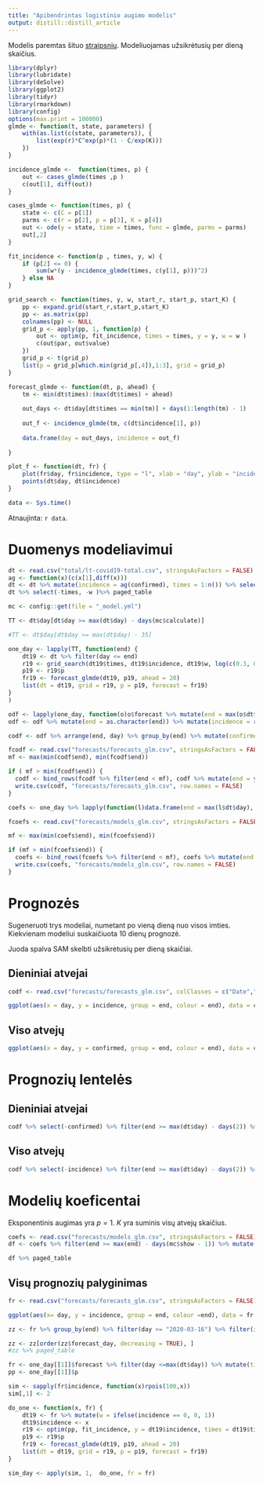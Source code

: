 ```yaml
---
title: "Apibendrintas logistinio augimo modelis"
output: distill::distill_article
---
```

Modelis paremtas šituo [straipsniu](https://bmcmedicine.biomedcentral.com/articles/10.1186/s12916-019-1406-6).  Modeliuojamas užsikrėtusių per dieną skaičius.


```r
library(dplyr)
library(lubridate)
library(deSolve)
library(ggplot2)
library(tidyr)
library(rmarkdown)
library(config)
options(max.print = 100000)
glmde <- function(t, state, parameters) {
    with(as.list(c(state, parameters)), {
        list(exp(r)*C^exp(p)*(1 - C/exp(K)))
    })
}

incidence_glmde <-  function(times, p) {
    out <- cases_glmde(times ,p )
    c(out[1], diff(out))
}

cases_glmde <- function(times, p) {
    state <- c(C = p[1])
    parms <- c(r = p[2], p = p[3], K = p[4])
    out <- ode(y = state, time = times, func = glmde, parms = parms)
    out[,2]
}

fit_incidence <- function(p , times, y, w) {
    if (p[2] <= 0) {
        sum(w*(y - incidence_glmde(times, c(y[1], p)))^2)
    } else NA
}

grid_search <- function(times, y, w, start_r, start_p, start_K) {
    pp <- expand.grid(start_r,start_p,start_K)
    pp <- as.matrix(pp)
    colnames(pp) <- NULL
    grid_p <- apply(pp, 1, function(p) {
        out <- optim(p, fit_incidence, times = times, y = y, w = w )
        c(out$par, out$value)
    }) 
    grid_p <- t(grid_p)
    list(p = grid_p[which.min(grid_p[,4]),1:3], grid = grid_p)
}

forecast_glmde <- function(dt, p, ahead) {
    tm <- min(dt$times):(max(dt$times) + ahead)
   
    out_days <- dt$day[dt$times == min(tm)] + days(1:length(tm) - 1)
  
    out_f <- incidence_glmde(tm, c(dt$incidence[1], p))
    
    data.frame(day = out_days, incidence = out_f)
    
}

plot_f <- function(dt, fr) {
    plot(fr$day, fr$incidence, type = "l", xlab = "day", ylab = "incidence", main = paste(max(dt$day)))
    points(dt$day, dt$incidence)
}
```

```r
data <- Sys.time()
```

Atnaujinta: `r data`. 


# Duomenys modeliavimui

```r
dt <- read.csv("total/lt-covid19-total.csv", stringsAsFactors = FALSE)
ag <- function(x)(c(x[1],diff(x)))
dt <- dt %>% mutate(incidence = ag(confirmed), times = 1:n()) %>% select(day, confirmed, incidence, times) %>% mutate(day = ymd(day), w = ifelse(incidence == 0, 0, 1)) %>% filter(day >= "2020-03-11") 
dt %>% select(-times, -w )%>% paged_table
```

```r

mc <- config::get(file = "_model.yml")

TT <- dt$day[dt$day >= max(dt$day) - days(mc$calculate)]

#TT <- dt$day[dt$day >= max(dt$day) - 35]

one_day <- lapply(TT, function(end) { 
    dt19 <- dt %>% filter(day <= end)
    r19 <- grid_search(dt19$times, dt19$incidence, dt19$w, log(c(0.3, 0.9)), log(c(0.3, 0.9)), log(c(sum(dt19$incidence), 3e6*0.01, 3e6*0.1)))
    p19 <- r19$p
    fr19 <- forecast_glmde(dt19, p19, ahead = 20) 
    list(dt = dt19, grid = r19, p = p19, forecast = fr19)
}
)

```

```r

odf <- lapply(one_day, function(o)o$forecast %>% mutate(end = max(o$dt$day))) %>% bind_rows
odf <- odf %>% mutate(end = as.character(end)) %>% mutate(incidence = round(incidence))

codf <- odf %>% arrange(end, day) %>% group_by(end) %>% mutate(confirmed = cumsum(incidence) + 1) %>% ungroup %>% select(day, end, incidence, confirmed)

fcodf <- read.csv("forecasts/forecasts_glm.csv", stringsAsFactors = FALSE) %>% mutate(day = ymd(day), end = ymd(end))
mf <- max(min(codf$end), min(fcodf$end))

if ( mf > min(fcodf$end)) {
  codf <- bind_rows(fcodf %>% filter(end < mf), codf %>% mutate(end = ymd(end)))
  write.csv(codf, "forecasts/forecasts_glm.csv", row.names = FALSE)
} 

coefs <- one_day %>% lapply(function(l)data.frame(end = max(l$dt$day), r = exp(l$p[1]), p = exp(l$p[2]), K = exp(l$p[3]))) %>% bind_rows()

fcoefs <- read.csv("forecasts/models_glm.csv", stringsAsFactors = FALSE) %>% mutate(end = ymd(end))

mf <- max(min(coefs$end), min(fcoefs$end))

if (mf > min(fcoefs$end)) {
  coefs <- bind_rows(fcoefs %>% filter(end < mf), coefs %>% mutate(end = ymd(end)))
  write.csv(coefs, "forecasts/models_glm.csv", row.names = FALSE)
}
```


# Prognozės
Sugeneruoti trys modeliai, numetant po vieną dieną nuo visos imties. Kiekvienam modeliui suskaičiuota 10 dienų prognozė.

Juoda spalva SAM skelbti užsikrėtusių per dieną skaičiai.

## Dieniniai atvejai

```r
codf <- read.csv("forecasts/forecasts_glm.csv", colClasses = c("Date","character","integer","integer"), stringsAsFactors = FALSE)

ggplot(aes(x = day, y = incidence, group = end, colour = end), data = codf %>%  filter(end >= max(dt$day) - days(mc$show - 1), day <= max(dt$day) + days(5))) + geom_line() + geom_point(aes(x = day,  y = incidence, group = NULL), colour = "black", data = dt)

```

## Viso atvejų

```r
ggplot(aes(x = day, y = confirmed, group = end, colour = end), data = codf %>%  filter(end >= max(dt$day) - days(mc$show - 1), day <= max(dt$day) + days(5))) + geom_line() + geom_point(aes(x = day,  y = confirmed, group = NULL), colour = "black", data = dt)

```

# Prognozių lentelės

## Dieniniai atvejai

```r
codf %>% select(-confirmed) %>% filter(end >= max(dt$day) - days(2)) %>%  spread(end, incidence) %>% left_join(dt %>% select(day, historic = incidence), by = "day") %>% paged_table
```

## Viso atvejų

```r
codf %>% select(-incidence) %>% filter(end >= max(dt$day) - days(2)) %>%  spread(end, confirmed) %>% left_join(dt %>% select(day, historic = confirmed), by = "day") %>% paged_table
```

# Modelių koeficentai 

Eksponentinis augimas yra $p = 1$. $K$ yra suminis visų atvejų skaičius.

```r
coefs <- read.csv("forecasts/models_glm.csv", stringsAsFactors = FALSE) %>% mutate(end = ymd(end))
df <- coefs %>% filter(end >= max(end) - days(mc$show - 1)) %>% mutate(r = round(r, 2), p = round(p, 2), K = round(K))

df %>% paged_table
```


## Visų prognozių palyginimas

```r
fr <- read.csv("forecasts/forecasts_glm.csv", stringsAsFactors = FALSE) %>% mutate(end = ymd(end), day = ymd(day)) 

ggplot(aes(x= day, y = incidence, group = end, colour =end), data = fr %>% filter(end >="2020-03-27")) + geom_line() +geom_point(aes(x = day,  y = incidence, group = NULL), colour = "black", data = dt)
```



```r
zz <- fr %>% group_by(end) %>% filter(day >= "2020-03-16") %>% filter(incidence == min(incidence)) %>% arrange(day) %>% slice(1) %>% select(forecast_day = end, epidemic_end = day,  incidence, confirmed)

zz <- zz[order(zz$forecast_day, decreasing = TRUE), ]
#zz %>% paged_table
```


```r

fr <- one_day[[1]]$forecast %>% filter(day <=max(dt$day)) %>% mutate(times = 12+1:n())
pp <- one_day[[1]]$p

sim <- sapply(fr$incidence, function(x)rpois(100,x))
sim[,1] <- 2

do_one <- function(x, fr) { 
    dt19 <- fr %>% mutate(w = ifelse(incidence == 0, 0, 1))
    dt19$incidence <- x
    r19 <- optim(pp, fit_incidence, y = dt19$incidence, times = dt19$times, w = dt19$w)
    p19 <- r19$p
    fr19 <- forecast_glmde(dt19, p19, ahead = 20) 
    list(dt = dt19, grid = r19, p = p19, forecast = fr19)
}

sim_day <- apply(sim, 1,  do_one, fr = fr)

```
